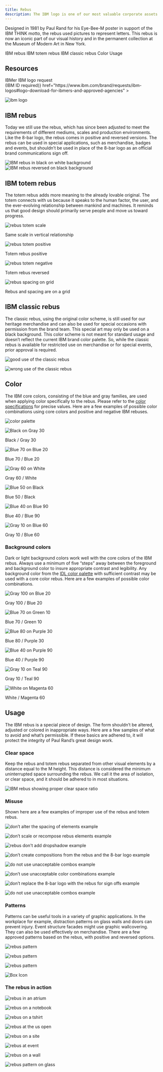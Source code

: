 ```yaml
---
title: Rebus
description: The IBM logo is one of our most valuable corporate assets and is among the most recognized identities in the world. It's the tangible symbol of our brand.
---
```



<PageDescription>

Designed in 1981 by Paul Rand for his Eye-Bee-M poster in support of the IBM THINK motto, the rebus used pictures to represent letters. This rebus is now an iconic part of our visual history and in the permanent collection at the Museum of Modern Art in New York.

</PageDescription>

<AnchorLinks>
  <AnchorLink>IBM rebus</AnchorLink>
  <AnchorLink>IBM totem rebus</AnchorLink>
  <AnchorLink>IBM classic rebus</AnchorLink>
  <AnchorLink>Color</AnchorLink>
  <AnchorLink>Usage</AnchorLink>
</AnchorLinks>

## Resources

<Row className="resource-card-group">
<Column colMd={4} colLg={4} noGutterSm>
    <ResourceCard
      subTitle={<>IBMer IBM logo request<br />(IBM ID required)</>}
      href="https://www.ibm.com/brand/requests/ibm-logos#logo-download-for-ibmers-and-approved-agencies"
      >

![ibm logo](/images/ibm.svg)

  </ResourceCard>
</Column>
</Row>

## IBM rebus

Today we still use the rebus, which has since been adjusted to meet the requirements of different mediums, scales and production environments. Like the 8-bar logo, the rebus comes in positive and reversed versions. The rebus can be used in special applications, such as merchandise, badges and events, but shouldn’t be used in place of the 8-bar logo as an official brand communications sign off.

![IBM rebus in black on white background](/images/rebus-light.svg)
![IBM rebus reversed on black background](/images/rebus-dark.svg)

## IBM totem rebus

The totem rebus adds more meaning to the already lovable original. The totem connects with us because it speaks to the human factor, the user, and the ever-evolving relationship between mankind and machines. It reminds us that good design should primarily serve people and move us toward progress.

<Row className={mockGallery}>
<Column colMd={4} colLg={6}>

![rebus totem scale](/images/rebus-totem-scale.svg)

<Caption>Same scale in vertical relationship</Caption>

</Column>
<Column colMd={4} colLg={6}>

![rebus totem positive](/images/rebus-totem-positive.svg)

<Caption>Totem rebus positive</Caption>

</Column>
</Row>

<Row className={mockGallery}>
<Column colMd={4} colLg={6}>

![rebus totem negative](/images/rebus-totem-negative.svg)

<Caption>Totem rebus reversed</Caption>

</Column>
<Column colMd={4} colLg={6}>

![rebus spacing on grid](/images/rebus-spacing-grid.svg)

<Caption>Rebus and spacing are on a grid</Caption>

</Column>
</Row>

## IBM classic rebus

The classic rebus, using the original color scheme, is still used for our heritage merchandise and can also be used for special occasions with permission from the brand team. This special art may only be used on a black background. This color scheme is not meant for standard usage and doesn’t reflect the current IBM brand color palette. So, while the classic rebus is available for restricted use on merchandise or for special events, prior approval is required.

<DoDontRow>
<DoDont type="do" caption="Always use the classic rebus on a black background." >

![good use of the classic rebus](images/rebusclassic1.svg)

</DoDont>
<DoDont type="dont" caption="Don’t use the classic rebus on light backgrounds.">

![wrong use of the classic rebus](images/rebusclassic2.svg)

</DoDont>
</DoDontRow>

## Color

The IBM core colors, consisting of the blue and gray families, are used when applying color specifically to the rebus. Please refer to the [color specifications](/color#specifications) for precise values. Here are a few examples of possible color combinations using core colors and positive and negative IBM rebuses.

![color palette](/images/core_color_palette.png)

<Title>Positive rebus</Title>

<Row className={mockGallery}>
<Column colMd={4} colLg={4}>

![Black on Gray 30](/images/rebus_black_on_gray30.svg)

<Caption>Black / Gray 30</Caption>

</Column>
<Column colMd={4} colLg={4}>

![Blue 70 on Blue 20](/images/rebus_blue70_on_blue20.svg)

<Caption>Blue 70 / Blue 20</Caption>

</Column>
<Column colMd={4} colLg={4}>

![Gray 60 on White](/images/rebus_gray60_on_white.svg)

<Caption>Gray 60 / White</Caption>

</Column>
</Row>

<Title>Reversed rebus</Title>

<Row className={mockGallery}>
<Column colMd={4} colLg={4}>

![Blue 50 on Black](/images/rebus_blue50_on_black.svg)

<Caption>Blue 50 / Black</Caption>

</Column>
<Column colMd={4} colLg={4}>

![Blue 40 on Blue 90 ](/images/rebus_blue40_on_blue90.svg)

<Caption>Blue 40 / Blue 90 </Caption>

</Column>
<Column colMd={4} colLg={4}>

![Gray 10 on Blue 60 ](/images/rebus_gray10_on_blue60.svg)

<Caption>Gray 10 / Blue 60 </Caption>

</Column>
</Row>

### Background colors

Dark or light background colors work well with the core colors of the IBM rebus. Always use a minimum of five “steps” away between the foreground and background color to insure appropriate contrast and legibility. Any background color from the [IDL color palette](/color#the-palette) with sufficient contrast may be used with a core color rebus. Here are a few examples of possible color combinations.

<Title>Positive rebus</Title>

<Row className={mockGallery}>
<Column colMd={4} colLg={4}>

![Gray 100 on Blue 20](/images/rebus_gray100_on_blue20.svg)

<Caption>Gray 100 / Blue 20</Caption>

</Column>
<Column colMd={4} colLg={4}>

![Blue 70 on Green 10](/images/rebus_blue70_on_green10.svg)

<Caption>Blue 70 / Green 10</Caption>

</Column>
<Column colMd={4} colLg={4}>

![Blue 80 on Purple 30](/images/rebus_blue80_on_purple30.svg)

<Caption>Blue 80 / Purple 30</Caption>

</Column>
</Row>

<Title>Reversed rebus</Title>

<Row className={mockGallery}>
<Column colMd={4} colLg={4}>

![Blue 40 on Purple 90](/images/rebus_blue40_on_purple90.svg)

<Caption>Blue 40 / Purple 90</Caption>

</Column>
<Column colMd={4} colLg={4}>

![Gray 10 on Teal 90](/images/rebus_gray10_on_teal90.svg)

<Caption>Gray 10 / Teal 90</Caption>

</Column>
<Column colMd={4} colLg={4}>

![White on Magenta 60](/images/rebus_white_on_magenta60.svg)

<Caption>White / Magenta 60</Caption>

</Column>
</Row>

## Usage

The IBM rebus is a special piece of design. The form shouldn’t be altered, adjusted or colored in inappropriate ways. Here are a few samples of what to avoid and what’s permissible. If these basics are adhered to, it will protect the integrity of Paul Rand’s great design work.

### Clear space

Keep the rebus and totem rebus separated from other visual elements by a distance equal to the M height. This distance is considered the minimum uninterrupted space surrounding the rebus. We call it the area of isolation, or clear space, and it should be adhered to in most situations.

![IBM rebus showing proper clear space ratio](images/rebus_clearspace.svg)

### Misuse

Shown here are a few examples of improper use of the rebus and totem rebus.

<DoDontRow>
<DoDont type="dont" caption="Don’t alter the spacing of elements.">

![don’t alter the spacing of elements example](images/rebusdont_alterspacing.svg)

</DoDont>
<DoDont type="dont" caption="Don’t scale or recompose rebus elements.">

![don’t scale or recompose rebus elements example](images/rebus-usage-dont-recompose.svg)

</DoDont>
<DoDont type="dont" caption="Don’t stretch or compress rebus elements.">

![rebus don't add dropshadow example](images/rebus-usage-dont-stretch.svg)

</DoDont>
</DoDontRow>

<DoDontRow>
<DoDont type="dont" caption="Don’t create compositions from the rebus and the 8-bar logo.">

![don’t create compositions from the rebus and the 8-bar logo example](images/rebusdont_compositions.svg) 

</DoDont>
<DoDont type="dont" caption="Don’t add drop shadows to the rebus.">

![do not use unacceptable combos example](images/rebus-usage-dont-dropshadow.svg)

</DoDont>
<DoDont type="dont" caption="Don’t use unacceptable color combinations.">

![don’t use unacceptable color combinations example](images/rebus-usage-dont-unacceptable-combos.svg)

</DoDont>
</DoDontRow>

<DoDontRow>
<DoDont type="dont" caption="Don’t replace the 8-bar logo with the rebus for sign offs, not even in marketing applications.">

![don’t replace the 8-bar logo with the rebus for sign offs example](images/rebusdont_signoff.svg) 

</DoDont>
<DoDont type="dont" caption="Don’t combine the rebus with specific business units.">

![do not use unacceptable combos example](images/rebusdont_bus.svg)

</DoDont>
</DoDontRow>

### Patterns

Patterns can be useful tools in a variety of graphic applications. In the workplace for example, distraction patterns on glass walls and doors can prevent injury. Event structure facades might use graphic wallcovering. They can also be used effectively on merchandise. There are a few approved patterns based on the rebus, with positive and reversed options. 

<Row className={mockGallery}>
<Column colMd={4} colLg={4}>

![rebus pattern](/images/rebus_pattern1.png)

</Column>
<Column colMd={4} colLg={4}>

![rebus pattern](/images/rebus_pattern2.png)

</Column>
<Column colMd={4} colLg={4}>

![rebus pattern](/images/rebus_pattern3.png)

</Column>
</Row>

<Row className="resource-card-group">
<Column colMd={4} colLg={4} noGutterSm>
    <ResourceCard
      subTitle="Eye-Bee-M patterns"
      href="https://ibm.box.com/s/uf5udm0eo4ifhoj4yco7tkh1c9s37mub"
      >

![Box Icon](/images/box-icon.svg)

  </ResourceCard>
</Column>
</Row>

### The rebus in action

<Row className={mockGallery}>
<Column colMd={8} colLg={8}>

![rebus in an atrium](/images/rebusgallery_atrium.png)

</Column>
<Column colMd={4} colLg={4}>

![rebus on a notebook](/images/rebusgallery_notebook.png)

</Column>
</Row>
<Row className={mockGallery}>
<Column colMd={4} colLg={4}>

![rebus on a tshirt](/images/rebusgallery_tshirt.png)

</Column>
<Column colMd={8} colLg={8}>

![rebus at the us open](/images/rebusgallery_usopen.png)

</Column>
</Row>
<Row className={mockGallery}>
<Column colMd={8} colLg={8}>

![rebus on a site](/images/rebusgallery_designsite.png)

</Column>
<Column colMd={4} colLg={4}>

![rebus at event](/images/rebusgallery_event.png)

</Column>
</Row>
<Row className={mockGallery}>
<Column colMd={4} colLg={4}>

![rebus on a wall](/images/rebusgallery_interior.png)

</Column>
<Column colMd={8} colLg={8}>

![rebus pattern on glass](/images/rebusgallery_glass.png)

</Column>
</Row>
